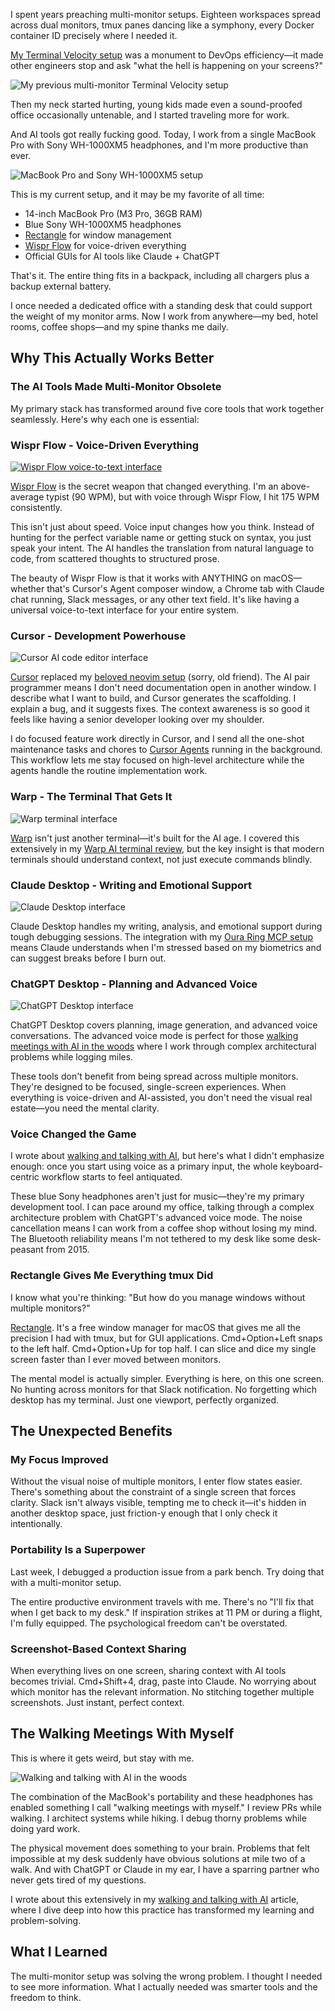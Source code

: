 

I spent years preaching multi-monitor setups. Eighteen workspaces spread across dual monitors, tmux panes dancing like a symphony, every Docker container ID precisely where I needed it. 

[My Terminal Velocity setup](/blog/terminal-velocity-overview) was a monument to DevOps efficiency—it made other engineers stop and ask "what the hell is happening on your screens?"

<Image src="https://zackproser.b-cdn.net/images/my-custom-development-setup.webp" alt="My previous multi-monitor Terminal Velocity setup" width={800} height={600} />

Then my neck started hurting, young kids made even a sound-proofed office occasionally untenable, and I started traveling more for work. 

And AI tools got really fucking good. Today, I work from a single MacBook Pro with Sony WH-1000XM5 headphones, and I'm more productive than ever.

<Image src="https://zackproser.b-cdn.net/images/ai-setup.webp" alt="MacBook Pro and Sony WH-1000XM5 setup" width={800} height={600} />

This is my current setup, and it may be my favorite of all time: 

- 14-inch MacBook Pro (M3 Pro, 36GB RAM)
- Blue Sony WH-1000XM5 headphones
- [Rectangle](https://rectangleapp.com/) for window management
- [Wispr Flow](https://wisprflow.ai/r?ZACK75) for voice-driven everything
- Official GUIs for AI tools like Claude + ChatGPT 

That's it. The entire thing fits in a backpack, including all chargers plus a backup external battery. 

I once needed a dedicated office with a standing desk that could support the weight of my monitor arms. Now I work from anywhere—my bed, hotel rooms, coffee shops—and my spine thanks me daily.

## Why This Actually Works Better

### The AI Tools Made Multi-Monitor Obsolete

My primary stack has transformed around five core tools that work together seamlessly. Here's why each one is essential:

### Wispr Flow - Voice-Driven Everything

<a href="https://wisprflow.ai/r?ZACK75" target="_blank" rel="noopener noreferrer">
  <Image src="https://zackproser.b-cdn.net/images/wisprflow.webp" alt="Wispr Flow voice-to-text interface" width={800} height={600} />
</a>

[Wispr Flow](https://wisprflow.ai/r?ZACK75) is the secret weapon that changed everything. I'm an above-average typist (90 WPM), but with voice through Wispr Flow, I hit 175 WPM consistently.

This isn't just about speed. Voice input changes how you think. Instead of hunting for the perfect variable name or getting stuck on syntax, you just speak your intent. The AI handles the translation from natural language to code, from scattered thoughts to structured prose.

The beauty of Wispr Flow is that it works with ANYTHING on macOS—whether that's Cursor's Agent composer window, a Chrome tab with Claude chat running, Slack messages, or any other text field. It's like having a universal voice-to-text interface for your entire system.

### Cursor - Development Powerhouse

<Image src="https://zackproser.b-cdn.net/images/cursor-ide.webp" alt="Cursor AI code editor interface" width={800} height={600} />

[Cursor](https://cursor.sh) replaced my [beloved neovim setup](/blog/astronvim-overview) (sorry, old friend). The AI pair programmer means I don't need documentation open in another window. I describe what I want to build, and Cursor generates the scaffolding. I explain a bug, and it suggests fixes. The context awareness is so good it feels like having a senior developer looking over my shoulder.

I do focused feature work directly in Cursor, and I send all the one-shot maintenance tasks and chores to [Cursor Agents](/blog/cursor-agents-review) running in the background. This workflow lets me stay focused on high-level architecture while the agents handle the routine implementation work.

### Warp - The Terminal That Gets It

<Image src="https://zackproser.b-cdn.net/images/warp.webp" alt="Warp terminal interface" width={800} height={600} />

[Warp](https://warp.dev) isn't just another terminal—it's built for the AI age. I covered this extensively in my [Warp AI terminal review](/blog/warp-ai-terminal-review), but the key insight is that modern terminals should understand context, not just execute commands blindly.

### Claude Desktop - Writing and Emotional Support

<Image src="https://zackproser.b-cdn.net/images/claude.webp" alt="Claude Desktop interface" width={800} height={600} />

Claude Desktop handles my writing, analysis, and emotional support during tough debugging sessions. The integration with my [Oura Ring MCP setup](/blog/connect-oura-ring-to-claude-desktop-with-mcp) means Claude understands when I'm stressed based on my biometrics and can suggest breaks before I burn out.

### ChatGPT Desktop - Planning and Advanced Voice

<Image src="https://zackproser.b-cdn.net/images/chatgpt.webp" alt="ChatGPT Desktop interface" width={800} height={600} />

ChatGPT Desktop covers planning, image generation, and advanced voice conversations. The advanced voice mode is perfect for those [walking meetings with AI in the woods](/blog/walking-and-talking-with-ai) where I work through complex architectural problems while logging miles.

These tools don't benefit from being spread across multiple monitors. They're designed to be focused, single-screen experiences. When everything is voice-driven and AI-assisted, you don't need the visual real estate—you need the mental clarity.

### Voice Changed the Game

I wrote about [walking and talking with AI](/blog/walking-and-talking-with-ai), but here's what I didn't emphasize enough: once you start using voice as a primary input, the whole keyboard-centric workflow starts to feel antiquated.

These blue Sony headphones aren't just for music—they're my primary development tool. I can pace around my office, talking through a complex architecture problem with ChatGPT's advanced voice mode. The noise cancellation means I can work from a coffee shop without losing my mind. The Bluetooth reliability means I'm not tethered to my desk like some desk-peasant from 2015.

### Rectangle Gives Me Everything tmux Did

I know what you're thinking: "But how do you manage windows without multiple monitors?"

[Rectangle](https://rectangleapp.com). It's a free window manager for macOS that gives me all the precision I had with tmux, but for GUI applications. Cmd+Option+Left snaps to the left half. Cmd+Option+Up for top half. I can slice and dice my single screen faster than I ever moved between monitors.

The mental model is actually simpler. Everything is here, on this one screen. No hunting across monitors for that Slack notification. No forgetting which desktop has my terminal. Just one viewport, perfectly organized.

## The Unexpected Benefits

### My Focus Improved

Without the visual noise of multiple monitors, I enter flow states easier. There's something about the constraint of a single screen that forces clarity. Slack isn't always visible, tempting me to check it—it's hidden in another desktop space, just friction-y enough that I only check it intentionally.

### Portability Is a Superpower

Last week, I debugged a production issue from a park bench. Try doing that with a multi-monitor setup.

The entire productive environment travels with me. There's no "I'll fix that when I get back to my desk." If inspiration strikes at 11 PM or during a flight, I'm fully equipped. The psychological freedom can't be overstated.

### Screenshot-Based Context Sharing

When everything lives on one screen, sharing context with AI tools becomes trivial. Cmd+Shift+4, drag, paste into Claude. No worrying about which monitor has the relevant information. No stitching together multiple screenshots. Just instant, perfect context.

## The Walking Meetings With Myself

This is where it gets weird, but stay with me.

<Image src="https://zackproser.b-cdn.net/images/walking-talking-ai.webp" alt="Walking and talking with AI in the woods" width={800} height={600} />

The combination of the MacBook's portability and these headphones has enabled something I call "walking meetings with myself." I review PRs while walking. I architect systems while hiking. I debug thorny problems while doing yard work.

The physical movement does something to your brain. Problems that felt impossible at my desk suddenly have obvious solutions at mile two of a walk. And with ChatGPT or Claude in my ear, I have a sparring partner who never gets tired of my questions.

I wrote about this extensively in my [walking and talking with AI](/blog/walking-and-talking-with-ai) article, where I dive deep into how this practice has transformed my learning and problem-solving.

## What I Learned

The multi-monitor setup was solving the wrong problem. I thought I needed to see more information. What I actually needed was smarter tools and the freedom to think.